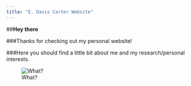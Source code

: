 ```yaml
---
title: "E. Davis Carter Website"
---
```


##**Hey there**  


###Thanks for checking out my personal website! 


###Here you should find a little bit about me and my research/personal interests.


![What?](DavisCarterWebsite/Soccer photo.jpg)